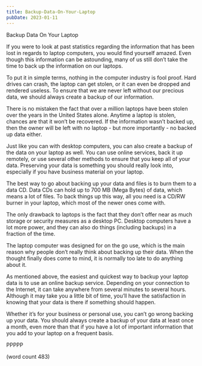 ```yaml
---
title: Backup-Data-On-Your-Laptop
pubDate: 2023-01-11
---
```


Backup Data On Your Laptop

If you were to look at past statistics regarding the information that has been lost in regards to laptop computers, you would find yourself amazed.  Even though this information can be astounding, many of us still don’t take the time to back up the information on our laptops.

To put it in simple terms, nothing in the computer industry is fool proof.  Hard drives can crash, the laptop can get stolen, or it can even be dropped and rendered useless.  To ensure that we are never left without our precious data, we should always create a backup of our information.

There is no mistaken the fact that over a million laptops have been stolen over the years in the United States alone.  Anytime a laptop is stolen, chances are that it won’t be recovered.  If the information wasn’t backed up, then the owner will be left with no laptop - but more importantly - no backed up data either.

Just like you can with desktop computers, you can also create a backup of the data on your laptop as well.  You can use online services, back it up remotely, or use several other methods to ensure that you keep all of your data.  Preserving your data is something you should really look into, especially if you have business material on your laptop.

The best way to go about backing up your data and files is to burn them to a data CD.  Data CDs can hold up to 700 MB (Mega Bytes) of data, which means a lot of files.  To back things up this way, all you need is a CD/RW burner in your laptop, which most of the newer ones come with.

The only drawback to laptops is the fact that they don’t offer near as much storage or security measures as a desktop PC.  Desktop computers have a lot more power, and they can also do things (including backups) in a fraction of the time.

The laptop computer was designed for on the go use, which is the main reason why people don’t really think about backing up their data.  When the thought finally does come to mind, it is normally too late to do anything about it.

As mentioned above, the easiest and quickest way to backup your laptop data is to use an online backup service.  Depending on your connection to the Internet, it can take anywhere from several minutes to several hours.  Although it may take you a little bit of time, you’ll have the satisfaction in knowing that your data is there if something should happen.

Whether it’s for your business or personal use, you can’t go wrong backing up your data.  You should always create a backup of your data at least once a month, even more than that if you have a lot of important information that you add to your laptop on a frequent basis.

PPPPP

(word count 483)